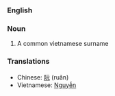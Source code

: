 ===English===

===Noun===
#A common vietnamese surname

===Translations===
*Chinese: [[阮]] (ruǎn)
*Vietnamese: [[Nguyễn]]